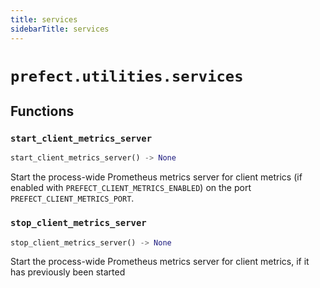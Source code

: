 ```yaml
---
title: services
sidebarTitle: services
---
```


# `prefect.utilities.services`

## Functions

### `start_client_metrics_server` <sup><a href="https://github.com/prefecthq/prefect/blob/main/src/prefect/utilities/services.py#L162" target="_blank"><Icon icon="github" size="14" /></a></sup>

```python
start_client_metrics_server() -> None
```


Start the process-wide Prometheus metrics server for client metrics (if enabled
with `PREFECT_CLIENT_METRICS_ENABLED`) on the port `PREFECT_CLIENT_METRICS_PORT`.


### `stop_client_metrics_server` <sup><a href="https://github.com/prefecthq/prefect/blob/main/src/prefect/utilities/services.py#L177" target="_blank"><Icon icon="github" size="14" /></a></sup>

```python
stop_client_metrics_server() -> None
```


Start the process-wide Prometheus metrics server for client metrics, if it has
previously been started

